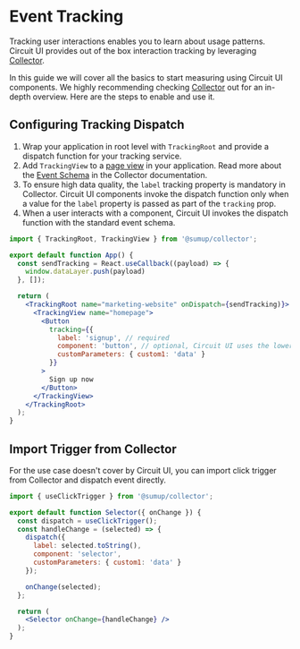 
<Meta title="Advanced/Event Tracking" />

# Event Tracking

<Intro>
Tracking user interactions enables you to learn about usage patterns.
Circuit UI provides out of the box interaction tracking by leveraging <a href="https://github.com/sumup-oss/collector">Collector</a>. 

In this guide we will cover all the basics to start measuring using Circuit UI components. We highly recommending checking <a href="https://github.com/sumup-oss/collector">Collector</a> out for an in-depth overview. Here are the steps to enable and use it.
</Intro>

## Configuring Tracking Dispatch

1. Wrap your application in root level with `TrackingRoot` and provide a dispatch function for your tracking service.
2. Add `TrackingView` to a [page view](https://github.com/sumup-oss/collector#page-view) in your application. Read more about the [Event Schema](https://github.com/sumup-oss/collector#event-schema) in the Collector documentation.
3. To ensure high data quality, the `label` tracking property is mandatory in Collector. Circuit UI components invoke the dispatch function only when a value for the `label` property is passed as part of the `tracking` prop.
4. When a user interacts with a component, Circuit UI invokes the dispatch function with the standard event schema.

```jsx
import { TrackingRoot, TrackingView } from '@sumup/collector';

export default function App() {
  const sendTracking = React.useCallback((payload) => {
    window.dataLayer.push(payload)
  }, []);

  return (
    <TrackingRoot name="marketing-website" onDispatch={sendTracking)}>
      <TrackingView name="homepage">
        <Button
          tracking={{
            label: 'signup', // required
            component: 'button', // optional, Circuit UI uses the lowercase component name by default
            customParameters: { custom1: 'data' }
          }}
        >
          Sign up now
        </Button>
      </TrackingView>
    </TrackingRoot>
  );
}
```

## Import Trigger from Collector

For the use case doesn't cover by Circuit UI, you can import click trigger from Collector and dispatch event directly.

```jsx
import { useClickTrigger } from '@sumup/collector';

export default function Selector({ onChange }) {
  const dispatch = useClickTrigger();
  const handleChange = (selected) => {
    dispatch({ 
      label: selected.toString(),
      component: 'selector', 
      customParameters: { custom1: 'data' } 
    });

    onChange(selected);
  };

  return (
    <Selector onChange={handleChange} />
  );
}
```
